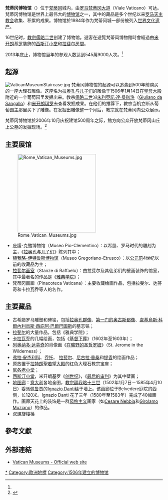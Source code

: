 {{Link style|time=2015-12-11T07:22:26+00:00}}
{{NoteTA
|G1=Popes
}}
{{infobox Museum
|name=梵蒂冈博物馆
|native_name= Musea Vaticana
|image= Lightmatter vaticanmuseum.jpg
|imagesize= 250px
|established= 1506年
|location= [[梵蒂冈|梵蒂冈]]
|type=
|visitors= 5,459,000（2013年）<ref name=v>{{Cite web |url=http://www.scribd.com/document_downloads/215029981?extension=pdf&from=embed&source=embed |title="Visitor Figures 2013: Exhibition & Museum Attendance Survey" |location=London |publisher=''The Art Newspaper'' |date=25 March 2014, Vol. 23, No. 256 |ISSN=0960-6556 |format=PDF}}{{en}}</ref>
|director= Antonio Paolucci
|curator=
|website= [http://mv.vatican.va/3_EN/pages/MV_Home.html Vatican Museums - Official web site]
}}
{{世界遗产概要表
| site_img = 
| site_img_capt = 
| site_img_width = 
| zh_name = 梵蒂冈城
| en_name = Vatican City
| fr_name = Cité du Vatican
| country = {{VAT}}
| Region = 欧洲和北美洲
| area = 0.44平方公里
| criterion_c = i, ii, iv, vi
| criterion_n = 
| rg_year = 1984年
| ex_rg_year = 
| iucn = 
| remarks = 
}}

'''梵蒂冈博物馆'''（{{lang-it|Musei Vaticani}}）位于[[梵蒂冈|梵蒂冈]]城内，由[[罗马|罗马]][[梵蒂冈大道|梵蒂冈大道]]（Viale Vaticano）可达。梵蒂冈博物馆是世界上最伟大的[[博物馆|博物馆]]之一，其中的藏品是多个世纪以来[[罗马天主教会|罗马天主教会]]收集、积累的成果。博物馆於1984年作为梵蒂冈城一部份被列入[[世界文化遗产|世界文化遗产]]。

16世纪时，[[教宗儒略二世|教宗儒略二世]]创建了博物馆。遊客在遊覽梵蒂岡博物館時會經過由[[米开朗基罗|米开朗基罗]]裝飾的[[西斯汀小堂|西斯汀小堂]]和[[拉斐尔房间|拉斐尔房間]]。

2013年底止，博物馆当年的参观人数达到545萬9000人次。<ref name=v/>

==起源==
[[File:VaticanMuseumStaircase.jpg|thumb]]
梵蒂冈博物馆的起源可以追溯到500年前购买的一座大理石雕像。这座名为[[拉奥孔与儿子们|拉奥孔与儿子们]]的雕像于1506年1月14日在[[聖母大殿|聖母大殿]]附近的一个葡萄园里发掘出来。教宗[[儒略二世|儒略二世]]派[[朱利亞諾·達·桑迦洛|朱利亞諾·達·桑迦洛]]（[[:en:Giuliano_da_Sangallo|Giuliano da Sangallo]]）和[[米开朗琪罗|米开朗琪罗]]去查看发掘成果。在他们的推荐下，教宗当机立断从葡萄园主那里买下了雕像。在发掘出雕像整一个月后，教宗就在梵蒂冈向公众展示。

梵蒂冈博物馆於2006年10月庆祝建馆500周年之际，館方向公众开放梵蒂冈山丘上公墓的发掘现场。<ref>{{Cite web |url=http://www.guardian.co.uk/international/story/0,,1891559,00.html |title=Ancient Roman treasures found under Vatican car park  World news  The Guardian |accessdate=2008-10-19 |archive-date=2008-02-09 |archive-url=https://web.archive.org/web/20080209140843/http://www.guardian.co.uk/international/story/0,,1891559,00.html |dead-url=no }}</ref>

==主要展馆==
[[File:Rome_Vatican_Museums.jpg|250px]]
* 庇護-克勉博物馆（Museo Pio-Clementino）：以希腊、罗马时代的雕刻为主，《[[拉奥孔与儿子们|拉奥孔与儿子们]]》陈列其中；
* [[額我略-伊特鲁斯博物馆|額我略-伊特鲁斯博物馆]]（Museo Gregoriano-Etrusco）：以[[公元前|公元前]]4世纪以前的收藏品为主；
* [[拉斐尔房间|拉斐尔画室]]（Stanze di Raffaelo）：由拉斐尔及其徒弟们的壁画装饰的馆室，其中最著名的作品是《[[雅典學院_(畫作)|雅典学院]]》；
* 梵蒂冈画廊（Pinacoteca Vaticana）：主要收藏绘画作品，包括拉斐尔、达芬奇和卡拉瓦乔等人的名作。

==主要藏品==
* 古希腊罗马雕塑和碑铭，包括[[拉奥孔与儿子们|拉奥孔群像]]、[[第一门的奥古斯都像|第一门的奥古斯都像]]、[[盧基烏斯·科爾內利烏斯·西庇阿·巴爾巴圖斯|盧基烏斯·科爾內利烏斯·西庇阿·巴爾巴圖斯]]的墓志铭；
* [[拉斐尔|拉斐尔]]的大量作品，包括《雅典学院》；
* [[卡拉瓦乔|卡拉瓦乔]]的几幅绘画，包括《[[:en:The_Entombment_of_Christ_(Caravaggio)|基督下葬]]》（1602年至1603年）；
* [[列奥纳多·达芬奇|列奥纳多·达芬奇]]的肖像画《[[聖葉理諾在野外_(達文西)|在曠野的圣哲罗姆]]》（St. Jerome in the Wilderness）；
* [[弗拉·安杰利科|弗拉·安杰利科]]、[[喬托·迪·邦多納|乔托]]、 [[拉斐尔|拉斐尔]]、[[尼古拉·普桑|尼古拉·普桑]]和[[提香|提香]]的绘画作品；
* 原放置于[[拉特朗聖若望大殿|拉特朗聖若望大殿]]的红色大理石教宗宝座；
* [[尼各老小堂|尼各老小堂]]；
* [[西斯汀小堂|西斯汀小堂]]，米开朗基罗《[[创世纪|创世纪]]》，《[[最后的审判|最后的审判]]》为其中壁画；
* [[地图廊|地图廊]]：[[意大利|意大利]]各地全图，[[教宗額我略十三世|教宗額我略十三世]]（1502年1月7日－1585年4月10日）委派[[佩鲁贾|佩鲁贾]]的[[:en:Ignazio_Danti|Ignazio Danti]]绘于墙上。该画廊位于Belvedere庭院的西侧，长120米。Ignazio Danti 花了三年（1580年至1583年）完成了40幅画作。画廊天花上的装饰是一群[[风格主义|风格主义]]画家（如[[:en:Cesare_Nebbia|Cesare Nebbia]]和[[:en:Girolamo_Muziano|Girolamo Muziano]]）的作品。
* 双螺旋楼梯

{{wide image|Vatican Museum Queue - April 2007.jpg|1500px|梵蒂冈博物馆在每月的最后一个星期日免费开放，引来大批参观者，需要排队数小时才能进入参观。这张照片是2007年4月的一个场景，只显示了队列的一部分。队列在画面之外的两端还延伸了很远。}}

==參考文獻==
{{Reflist}}

==外部連結==
*[http://mv.vatican.va/3_EN/pages/MV_Home.html Vatican Museums - Official web site] {{Wayback|url=http://mv.vatican.va/3_EN/pages/MV_Home.html |date=20170112182607 }}

{{coord|41|54|23|N|12|27|16|E|region:CH_type|display=title}}

{{Authority control}}
[[Category:梵蒂冈博物馆|*]]
[[Category:歐洲地標|Category:歐洲地標]]
[[Category:1506年建立的博物馆|Category:1506年建立的博物馆]]